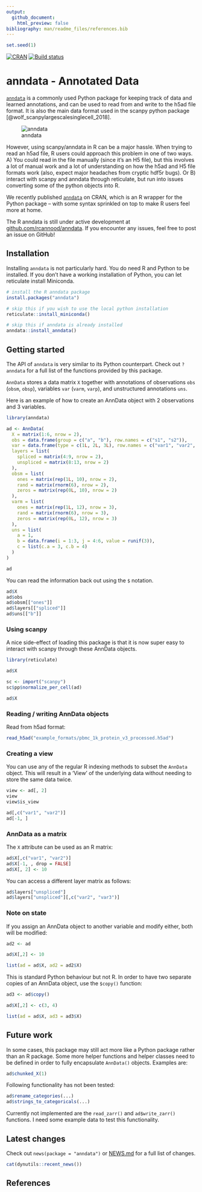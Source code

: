 ```yaml
---
output:
  github_document:
    html_preview: false
bibliography: man/readme_files/references.bib
---
```


```r
set.seed(1)
```

[![CRAN](https://www.r-pkg.org/badges/version/anndata)](https://cran.r-project.org/package=anndata)
[![Build status](https://github.com/rcannood/anndata/workflows/R-CMD-check/badge.svg)](https://github.com/rcannood/anndata/actions)

# anndata - Annotated Data

[`anndata`](https://anndata.readthedocs.io/en/latest/) is a commonly used Python package 
for keeping track of data and learned annotations, and can be used to read from and write to the h5ad 
file format. It is also the main data format used in the scanpy python package [@wolf_scanpylargescalesinglecell_2018].

![anndata](man/readme_files/anndata_for_r.svg)

However, using scanpy/anndata in R can be a major hassle. When trying to read an h5ad file,
R users could approach this problem in one of two ways. A) You could read in the file manually
(since it's an H5 file), but this involves a lot of manual work and a lot of understanding
on how the h5ad and H5 file formats work (also, expect major headaches from cryptic hdf5r bugs).
Or B) interact with scanpy and anndata through reticulate, but run into issues converting
some of the python objects into R.

We recently published [`anndata`](https://cran.r-project.org/package=anndata) on CRAN,
which is an R wrapper for the Python package -- with some syntax sprinkled on top to make
R users feel more at home. 

The R anndata is still under active development at [github.com/rcannood/anndata](https://github.com/rcannood/anndata). 
If you encounter any issues, feel free to post an issue on GitHub!

## Installation

Installing `anndata` is not particularly hard. You do need R and Python to be installed.
If you don't have a working installation of Python, you can let reticulate install Miniconda.

```r
# install the R anndata package
install.packages("anndata")

# skip this if you wish to use the local python installation
reticulate::install_miniconda()

# skip this if anndata is already installed
anndata::install_anndata()
```

## Getting started

The API of `anndata` is very similar to its Python counterpart. 
Check out `?anndata` for a full list of the functions provided by this package.

`AnnData` stores a data matrix `X` together with annotations
of observations `obs` (`obsm`, `obsp`), variables `var` (`varm`, `varp`),
and unstructured annotations `uns`. 

Here is an example of how to create an AnnData object with 2 observations and 3 variables.

```r
library(anndata)

ad <- AnnData(
  X = matrix(1:6, nrow = 2),
  obs = data.frame(group = c("a", "b"), row.names = c("s1", "s2")),
  var = data.frame(type = c(1L, 2L, 3L), row.names = c("var1", "var2", "var3")),
  layers = list(
    spliced = matrix(4:9, nrow = 2),
    unspliced = matrix(8:13, nrow = 2)
  ),
  obsm = list(
    ones = matrix(rep(1L, 10), nrow = 2),
    rand = matrix(rnorm(6), nrow = 2),
    zeros = matrix(rep(0L, 10), nrow = 2)
  ),
  varm = list(
    ones = matrix(rep(1L, 12), nrow = 3),
    rand = matrix(rnorm(6), nrow = 3),
    zeros = matrix(rep(0L, 12), nrow = 3)
  ),
  uns = list(
    a = 1, 
    b = data.frame(i = 1:3, j = 4:6, value = runif(3)),
    c = list(c.a = 3, c.b = 4)
  )
)

ad
```

You can read the information back out using the `$` notation.
```r
ad$X
ad$obs
ad$obsm[["ones"]]
ad$layers[["spliced"]]
ad$uns[["b"]]
```

### Using scanpy 

A nice side-effect of loading this package is that it is now super easy to 
interact with scanpy through these AnnData objects.

```r
library(reticulate)

ad$X

sc <- import("scanpy")
sc$pp$normalize_per_cell(ad)

ad$X
```

### Reading / writing AnnData objects

Read from h5ad format:
```r
read_h5ad("example_formats/pbmc_1k_protein_v3_processed.h5ad")
```

### Creating a view
You can use any of the regular R indexing methods to subset the `AnnData` object.
This will result in a 'View' of the underlying data without needing to store 
the same data twice.
```r
view <- ad[, 2]
view
view$is_view

ad[,c("var1", "var2")]
ad[-1, ]
```

### AnnData as a matrix
The `X` attribute can be used as an R matrix:
```r
ad$X[,c("var1", "var2")]
ad$X[-1, , drop = FALSE]
ad$X[, 2] <- 10
```

You can access a different layer matrix as follows:
```r
ad$layers["unspliced"]
ad$layers["unspliced"][,c("var2", "var3")]
```

### Note on state
If you assign an AnnData object to another variable and
modify either, both will be modified:
```r
ad2 <- ad

ad$X[,2] <- 10

list(ad = ad$X, ad2 = ad2$X)
```

This is standard Python behaviour but not R. In order to 
have two separate copies of an AnnData object, use the `$copy()` function:
```r
ad3 <- ad$copy()

ad$X[,2] <- c(3, 4)

list(ad = ad$X, ad3 = ad3$X)
```

## Future work

In some cases, this package may still act more like a Python package rather than an R package.
Some more helper functions and helper classes need to be defined in order to fully encapsulate
`AnnData()` objects. Examples are:

```r
ad$chunked_X(1)
```

Following functionality has not been tested:
```r
ad$rename_categories(...)
ad$strings_to_categoricals(...)
```

Currently not implemented are the `read_zarr()` and `ad$write_zarr()` functions. 
I need some example data to test this functionality.

## Latest changes
Check out `news(package = "anndata")` or [NEWS.md](NEWS.md) for a full list of changes.

<!-- This section gets automatically generated from NEWS.md -->

```r
cat(dynutils::recent_news())
```

## References
